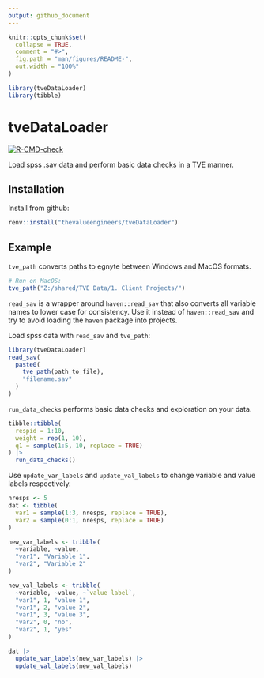 ```yaml
---
output: github_document
---
```


<!-- README.md is generated from README.Rmd. Please edit that file -->

```r
knitr::opts_chunk$set(
  collapse = TRUE,
  comment = "#>",
  fig.path = "man/figures/README-",
  out.width = "100%"
)

library(tveDataLoader)
library(tibble)
```

# tveDataLoader

<!-- badges: start -->
[![R-CMD-check](https://github.com/thevalueengineers/tveDataLoader/actions/workflows/R-CMD-check.yaml/badge.svg)](https://github.com/thevalueengineers/tveDataLoader/actions/workflows/R-CMD-check.yaml)
<!-- badges: end -->

Load spss .sav data and perform basic data checks in a TVE manner.

## Installation

Install from github:

``` r
renv::install("thevalueengineers/tveDataLoader")
```

## Example

`tve_path` converts paths to egnyte between Windows and MacOS formats.

``` r
# Run on MacOS:
tve_path("Z:/shared/TVE Data/1. Client Projects/")
```

`read_sav` is a wrapper around `haven::read_sav` that also converts all variable
names to lower case for consistency. Use it instead of `haven::read_sav` and try
to avoid loading the `haven` package into projects.

Load spss data with `read_sav` and `tve_path`:

```r
library(tveDataLoader)
read_sav(
  paste0(
    tve_path(path_to_file),
    "filename.sav"
  )
)
```

`run_data_checks` performs basic data checks and exploration on your data.

``` r
tibble::tibble(
  respid = 1:10,
  weight = rep(1, 10),
  q1 = sample(1:5, 10, replace = TRUE)
) |> 
  run_data_checks()

```

Use `update_var_labels` and `update_val_labels` to change variable and value labels respectively.

```r
nresps <- 5
dat <- tibble(
  var1 = sample(1:3, nresps, replace = TRUE),
  var2 = sample(0:1, nresps, replace = TRUE)
)

new_var_labels <- tribble(
  ~variable, ~value,
  "var1", "Variable 1",
  "var2", "Variable 2"
)

new_val_labels <- tribble(
  ~variable, ~value, ~`value label`,
  "var1", 1, "value 1",
  "var1", 2, "value 2",
  "var1", 3, "value 3",
  "var2", 0, "no",
  "var2", 1, "yes"
)

dat |> 
  update_var_labels(new_var_labels) |> 
  update_val_labels(new_val_labels)
```
